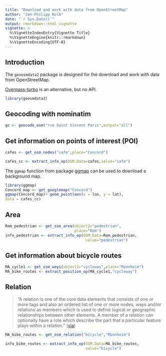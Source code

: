 ```yaml
---
title: "Download and work with data from OpenStreetMap"
author: "Jan-Philipp Kolb"
date: "`r Sys.Date()`"
output: rmarkdown::html_vignette
vignette: >
  %\VignetteIndexEntry{Vignette Title}
  %\VignetteEngine{knitr::rmarkdown}
  %\VignetteEncoding{UTF-8}
---
```



## Introduction

The `geoosmdata2` package is designed for the download and work with data from OpenStreetMap. 

[Overpass-turbo](https://www.mapbox.com/guides/overpass-turbo/) is an alternative, but no API. 


```r
library(geosmdata2)
```

## Geocoding with nominatim

```r
gc <- geocode_osm("rue Saint Vincent Paris",output="all")
```

## Get information on points of interest (POI)

```r
cafes <- get_osm_nodes("cafe",place="Concord")

cafes_cc <- extract_info_op(OSM.Data=cafes,value="cafe")
```




The `ggmap` function from package [ggmap](https://cran.r-project.org/web/packages/ggmap/index.html) can be used to download a background map. 

```r
library(ggmap)
Concord_map <- get_googlemap("Concord")
ggmap(Concord_map)+ geom_point(aes(x = lon, y = lat),
data = cafes_cc)
```



## Area

```r

Rom_pedestrian <- get_osm_area(object2="pedestrian",
                               place="Rom")
info_pedestrian <- extract_info_op(OSM.Data=Rom_pedestrian,
                                    value="pedestrian")

```

## Get information about bicycle routes

```r
MA_cycle1 <- get_osm_ways(object2="cycleway",place="Mannheim")
MA_bike_routes <- extract_position_op(MA_cycle1,"cycleway")
```



## Relation

> "A relation is one of the core data elements that consists of one or more tags and also an ordered list of one or more nodes, ways and/or relations as members which is used to define logical or geographic relationships between other elements. A member of a relation can optionally have a role which describe the part that a particular feature plays within a relation. "
([via](http://wiki.openstreetmap.org/wiki/Relation))

```r
MA_bike_routes <- get_osm_relation("bicycle","Mannheim")

info_bike_routes <- extract_info_op(OSM.Data=MA_bike_routes,
                                    value="bicycle")
```

